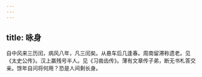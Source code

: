 ```yaml
---
---
---
```

title: 咏身
---



自中风来三历闰，病风八年，凡三闰矣。从悬车后几逢春。周南留滞称遗老。见《太史公传》。汉上羸残号半人。见《习凿齿传》。薄有文章传子弟，断无书札答交亲。馀年自问将何用？恐是人间剩长身。